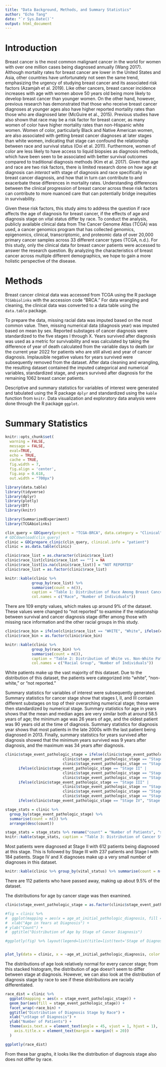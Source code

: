 ```yaml
---
title: "Data Background, Methods, and Summary Statistics"
author: "Echo Tang"
date: "`r Sys.Date()`"
output: html_document
---
```


# Introduction
Breast cancer is the most common malignant cancer in the world for women with over one million cases being diagnosed annually (Wang 2017). Although mortality rates for breast cancer are lower in the United States and Asia, other countries have unfortunately not seen the same trend, emphasizing the urgency of studying breast cancer and its associated risk factors (Azamjah et al. 2019). Like other cancers, breast cancer incidence increases with age with women above 50 years old being more likely to develop breast cancer than younger women. On the other hand, however, previous research has demonstrated that those who receive breast cancer diagnoses at younger ages also have higher reported mortality rates than those who are diagnosed later (McGuire et al., 2015). Previous studies have also shown that race may be a risk factor for breast cancer, as many women of color have higher mortality rates than non-Hispanic white women. Women of color, particularly Black and Native American women, are also associated with getting breast cancer diagnoses at later stages than white women, indicating that stage can confound the relationship between race and survival status (Ooi et al. 2011). Furthermore, women of color are less likely to have access to liquid biopsies as diagnosis methods, which have been seen to be associated with better survival outcomes compared to traditional diagnosis methods (Kim et al. 2017). Given that age and race are two risk factors, there is limited research done on how age at diagnosis can *interact* with stage of diagnosis and race specifically in breast cancer diagnosis, and how that in turn can contribute to and exacerbate these differences in mortality rates. Understanding differences between the clinical progression of breast cancer across these risk factors can contribute to more nuanced care that can potentially bridge inequities in survivability. 

Given these risk factors, this study aims to address the question if race affects the age of diagnosis for breast cancer, if the effects of age and diagnosis stage on vital status differ by race. To conduct the analysis, publicly available clinical data from The Cancer Genome Atlas (TCGA) was used, a cancer genomics program that has collected genomics, epigenomics, clinical, transcriptomic, and proteomic data of over 20,000 primary cancer samples across 33 different cancer types (TCGA, n.d.). For this study, only the clinical data for breast cancer patients were accessed to answer the research question. By analyzing the characteristics of breast cancer across multiple different demographics, we hope to gain a more holistic perspective of the disease.
	
# Methods
Breast cancer clinical data was accessed from TCGA using the R package `TCGAbiolinks` with the accession code “BRCA.” For data wrangling and cleaning, the clinical data was converted to a data table using the `data.table` package. 

To prepare the data, missing racial data was imputed based on the most common value. Then, missing numerical data (diagnosis year) was imputed based on mean by sex. Reported substages of cancer diagnosis were standardized to the five stages I through X. Years survived after diagnosis was used as a metric for survivability and was calculated by taking the difference of year of death calculated from the variable days to death (or the current year 2022 for patients who are still alive) and year of cancer diagnosis. Implausible negative values for years survived were subsequently removed from the dataset. After data cleaning and wrangling, the resulting dataset contained the imputed categorical and numerical variables, standardized stage, and years survived after diagnosis for the remaining 1062 breast cancer patients. 

Descriptive and summary statistics for variables of interest were generated and tabulated using the R package `dplyr` and standardized using the `kable` function from `knitr`. Data visualization and exploratory data analysis were done through the R package `ggplot`.

# Summary Statistics

```r
knitr::opts_chunk$set(
  warning = FALSE,
  message = FALSE,
  eval=TRUE,
  echo = TRUE,
  cache = TRUE,
  fig.width = 7, 
  fig.align = 'center',
  fig.asp = 0.618,
  out.width = "700px")
```

```r
library(data.table)
library(tidyverse)
library(dplyr)
library(plotly)
library(DT)
library(knitr)
```

```r
library(SummarizedExperiment)
library(TCGAbiolinks)

clin_query = GDCquery(project = "TCGA-BRCA", data.category = "Clinical", file.type = "xml")
# GDCdownload(clin_query) 
clinic = GDCprepare_clinic(clin_query, clinical.info = "patient")
clinic = as.data.table(clinic) 
```

```r
clinic$race_list = as.character(clinic$race_list)
clinic$race_list[clinic$race_list == ""] = NA
clinic$race_list[is.na(clinic$race_list)] = "NOT REPORTED"
clinic$race_list = as.factor(clinic$race_list)

```

```r
knitr::kable(clinic %>% 
            group_by(race_list) %>% 
            summarise(count = n()), 
            caption = "Table 1: Distribution of Race Among Breast Cancer Patients", 
            col.names = c("Race", "Number of Individuals"))

```

There are 109 empty values, which makes up around 9% of the dataset. These values were changed to "not reported" to examine if the relationship between survival and cancer diagnosis stage differ among those with missing race information and the other racial groups in this study.

```r
clinic$race_bin = ifelse(clinic$race_list == "WHITE", "White", ifelse(clinic$race_list == "NOT REPORTED", "Not Reported", "Non-White"))
clinic$race_bin = as.factor(clinic$race_bin)

knitr::kable(clinic %>% 
            group_by(race_bin) %>% 
            summarise(count = n()), 
            caption = "Table 2: Distribution of White vs. Non-White Patients Among Breast Cancer Patients", 
            col.names = c("Racial Group", "Number of Individuals"))
```

White patients make up the vast majority of this dataset. Due to the distribution of this dataset, the patients were categorized into "white", "non-white," or "not reported."


Summary statistics for variables of interest were subsequently generated. Summary statistics for cancer stage show that stages I, II, and III contain different substages on top of their overarching numerical stage; these were then standardized by numerical stage. Summary statistics for age in years shows that the mean and median ages are very similar both at around 58.5 years of age; the minimum age was 26 years of age, and the oldest patient was 90 years old at the time of diagnosis. Summary statistics for diagnosis year shows that most patients in the late 2000s with the last patient being diagnosed in 2013. Finally, summary statistics for years survived after diagnosis showed that the minimum years survived was 9 years after diagnosis, and the maximum was 34 years after diagnosis.

```r
clinic$stage_event_pathologic_stage = ifelse(clinic$stage_event_pathologic_stage == "Stage I" | 
                          clinic$stage_event_pathologic_stage == "Stage IA" | 
                          clinic$stage_event_pathologic_stage == "Stage IB", "Stage I", 
      ifelse(clinic$stage_event_pathologic_stage == "Stage II" | 
                          clinic$stage_event_pathologic_stage == "Stage IIA" | 
                          clinic$stage_event_pathologic_stage == "Stage IIB", "Stage II", 
      ifelse(clinic$stage_event_pathologic_stage == "Stage III" | 
                          clinic$stage_event_pathologic_stage == "Stage IIIA" | 
                          clinic$stage_event_pathologic_stage == "Stage IIIB" | 
                          clinic$stage_event_pathologic_stage == "Stage IIIC", "Stage III", 
      ifelse(clinic$stage_event_pathologic_stage == "Stage IV", "Stage IV", "Stage X"))))
```

```r
stage_stats = clinic %>% 
  group_by(stage_event_pathologic_stage) %>% 
  summarise(count = n()) %>% 
  arrange(desc(count))

stage_stats = stage_stats %>% rename("count" = "Number of Patients", "stage_event_pathologic_stage" = "Stage of Diagnosis")
knitr::kable(stage_stats, caption = "Table 3: Distribution of Cancer Stage Among Breast Cancer Patients")
```

Most patients were diagnosed at Stage II with 612 patients being diagnosed at this stage. This is followed by Stage III with 237 patients and Stage I with 184 patients. Stage IV and X diagnoses make up a very small number of diagnoses in this dataset. 

```r
knitr::kable(clinic %>% group_by(vital_status) %>% summarise(count = n()) %>% rename("count" = "Number of Patients", "vital_status" = "Vital Status"), caption = "Table 4: Vital Status Distribution")
```

There are 112 patients who have passed away, making up about 9.5% of the dataset. 


The distributions for age by cancer stage was then examined.

```r
clinic$stage_event_pathologic_stage = as.factor(clinic$stage_event_pathologic_stage)

#fig = clinic %>% 
#  ggplot(mapping = aes(x = age_at_initial_pathologic_diagnosis, fill = #stage_event_pathologic_stage)) + geom_histogram(bins = 15) + 
#  xlab("Age in Years at Diagnosis") + 
# ylab("Count") + 
#  ggtitle("Distribution of Age by Stage of Cancer Diagnosis")

#ggplotly(fig) %>% layout(legend=list(title=list(text='Stage of Diagnosis')))


plot_ly(data = clinic, x = ~age_at_initial_pathologic_diagnosis, color = ~stage_event_pathologic_stage, type = "histogram") %>% layout(barmode = "stack", title = "Distribution of Age by Stage of Cancer Diagnosis", xaxis = list(title = "Age in Years at Diagnosis"), yaxis = list(title = "Count"))


```

The distributions of age look relatively normal for every cancer stage; from this stacked histogram, the distribution of age doesn't seem to differ between stage at diagnosis. However, we can also look at the distribution of diagnosis stage by race to see if these distributions are racially differentiated.

```r
race_dist = clinic %>% 
  ggplot(mapping = aes(x = stage_event_pathologic_stage)) + 
  geom_bar(aes(fill = stage_event_pathologic_stage)) +
  facet_wrap(~race_bin) + 
  ggtitle("Distribution of Diagnosis Stage by Race") + 
  xlab("\nStage of Diagnosis") + 
  ylab("Number of Patients") + 
  theme(axis.text.x = element_text(angle = 45, vjust = 1, hjust = 1),
    axis.title.x = element_text(margin = margin(t = 20))
  )

ggplotly(race_dist)

```

From these bar graphs, it looks like the distribution of diagnosis stage also does not differ by race. 
